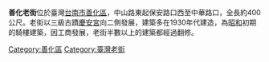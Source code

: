 {{unreferenced|time=2015-11-02T06:13:20+00:00}}
'''善化老街'''位於臺灣[[台南市|台南市]][[善化區|善化區]]，中山路東起保安路口西至中華路口，全長約400公尺。老街以三級古蹟[[慶安宮|慶安宮]]向二側發展，建築多在1930年代建造，為[[昭和|昭和]]初期的騎樓建築，因工商發展，老街半數以上的建築都經過翻修。

[[Category:善化區|Category:善化區]]
[[Category:臺灣老街|Category:臺灣老街]]